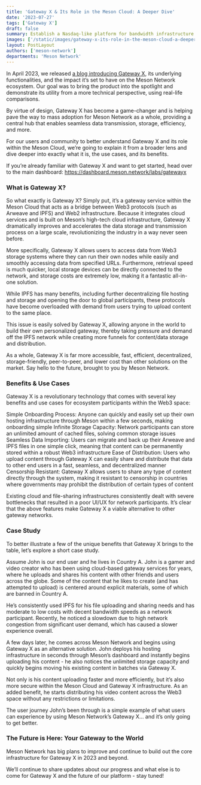 ```yaml
---
title: 'Gateway X & Its Role in the Meson Cloud: A Deeper Dive'
date: '2023-07-27'
tags: ['Gateway X']
draft: false
summary: Establish a Nasdaq-like platform for bandwidth infrastructure - the Meson Exchange. The Vector Plan aligns with Meson Network's objective of transitioning from a closed, manual contract-driven market to one governed by the protocol through its contributors and participants.
images: ['/static/images/gateway-x-its-role-in-the-meson-cloud-a-deeper-dive/meson-cloud-01.webp']
layout: PostLayout
authors: ['meson-network']
departments: 'Meson Network'
---
```


In April 2023, we released [a blog introducing Gateway X](https://blog.meson.network/blog/2023-04-06-meson-gateway-x), its underlying functionalities, and the impact it’s set to have on the Meson Network ecosystem. Our goal was to bring the product into the spotlight and demonstrate its utility from a more technical perspective, using real-life comparisons.

By virtue of design, Gateway X has become a game-changer and is helping pave the way to mass adoption for Meson Network as a whole, providing a central hub that enables seamless data transmission, storage, efficiency, and more.

For our users and community to better understand Gateway X and its role within the Meson Cloud, we’re going to explain it from a broader lens and dive deeper into exactly what it is, the use cases, and its benefits.

If you’re already familiar with Gateway X and want to get started, head over to the main dashboard: https://dashboard.meson.network/labs/gatewayx

### What is Gateway X?

So what exactly is Gateway X? Simply put, it’s a gateway service within the Meson Cloud that acts as a bridge between Web3 protocols (such as Arweave and IPFS) and Web2 infrastructure. Because it integrates cloud services and is built on Meson’s high-tech cloud infrastructure, Gateway X dramatically improves and accelerates the data storage and transmission process on a large scale, revolutionizing the industry in a way never seen before.

More specifically, Gateway X allows users to access data from Web3 storage systems where they can run their own nodes while easily and smoothly accessing data from specified URLs. Furthermore, retrieval speed is much quicker, local storage devices can be directly connected to the network, and storage costs are extremely low, making it a fantastic all-in-one solution.

While IPFS has many benefits, including further decentralizing file hosting and storage and opening the door to global participants, these protocols have become overloaded with demand from users trying to upload content to the same place.

This issue is easily solved by Gateway X, allowing anyone in the world to build their own personalized gateway, thereby taking pressure and demand off the IPFS network while creating more funnels for content/data storage and distribution.

As a whole, Gateway X is far more accessible, fast, efficient, decentralized, storage-friendly, peer-to-peer, and lower cost than other solutions on the market. Say hello to the future, brought to you by Meson Network.

### Benefits & Use Cases

Gateway X is a revolutionary technology that comes with several key benefits and use cases for ecosystem participants within the Web3 space:

Simple Onboarding Process: Anyone can quickly and easily set up their own hosting infrastructure through Meson within a few seconds, making onboarding simple
Infinite Storage Capacity: Network participants can store an unlimited amount of cached files, solving common storage issues
Seamless Data Importing: Users can migrate and back up their Arweave and IPFS files in one simple click, meaning that content can be permanently stored within a robust Web3 infrastructure
Ease of Distribution: Users who upload content through Gateway X can easily share and distribute that data to other end users in a fast, seamless, and decentralized manner
Censorship Resistant: Gateway X allows users to share any type of content directly through the system, making it resistant to censorship in countries where governments may prohibit the distribution of certain types of content

Existing cloud and file-sharing infrastructures consistently dealt with severe bottlenecks that resulted in a poor UI/UX for network participants. It’s clear that the above features make Gateway X a viable alternative to other gateway networks.

### Case Study

To better illustrate a few of the unique benefits that Gateway X brings to the table, let’s explore a short case study.

Assume John is our end user and he lives in Country A. John is a gamer and video creator who has been using cloud-based gateway services for years, where he uploads and shares his content with other friends and users across the globe. Some of the content that he likes to create (and has attempted to upload) is centered around explicit materials, some of which are banned in Country A.

He’s consistently used IPFS for his file uploading and sharing needs and has moderate to low costs with decent bandwidth speeds as a network participant. Recently, he noticed a slowdown due to high network congestion from significant user demand, which has caused a slower experience overall.

A few days later, he comes across Meson Network and begins using Gateway X as an alternative solution. John deploys his hosting infrastructure in seconds through Meson’s dashboard and instantly begins uploading his content - he also notices the unlimited storage capacity and quickly begins moving his existing content in batches via Gateway X.

Not only is his content uploading faster and more efficiently, but it’s also more secure within the Meson Cloud and Gateway X infrastructure. As an added benefit, he starts distributing his video content across the Web3 space without any restrictions or limitations.

The user journey John’s been through is a simple example of what users can experience by using Meson Network’s Gateway X… and it’s only going to get better.

### The Future is Here: Your Gateway to the World

Meson Network has big plans to improve and continue to build out the core infrastructure for Gateway X in 2023 and beyond.

We’ll continue to share updates about our progress and what else is to come for Gateway X and the future of our platform - stay tuned!
